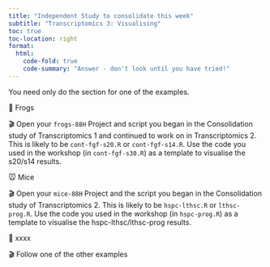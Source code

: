 ```yaml
---
title: "Independent Study to consolidate this week"
subtitle: "Transcriptomics 3: Visualising"
toc: true
toc-location: right
format:
  html:
    code-fold: true
    code-summary: "Answer - don't look until you have tried!"
---
```



You need only do the section for one of the examples.

🐸 Frogs

🎬 Open your `frogs-88H` Project and script you began in the Consolidation study of Transcriptomics 1 and continued to work on in Transcriptomics 2. This is likely to be `cont-fgf-s20.R` or `cont-fgf-s14.R`. Use the code you used in the workshop (in `cont-fgf-s30.R`) as a template to visualise the s20/s14 results. 

🐭 Mice

🎬 Open your `mice-88H` Project and the script you began in the Consolidation study of Transcriptomics 2. This is likely to be `hspc-lthsc.R` or `lthsc-prog.R`. Use the code you used in the workshop (in `hspc-prog.R`) as a template to visualise the hspc-lthsc/lthsc-prog results.

🍂 xxxx

🎬 Follow one of the other examples


